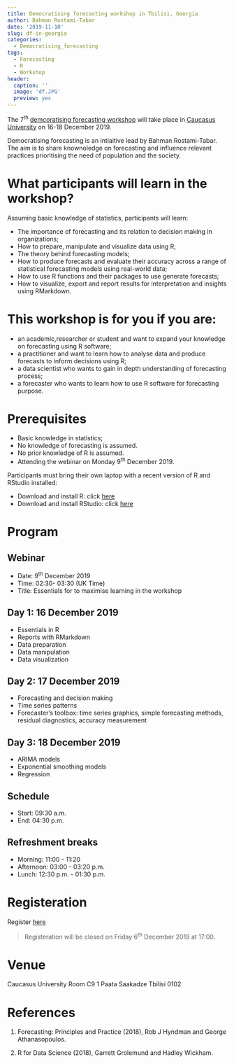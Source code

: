 ```yaml
---
title: Democratising forecasting workshop in Tbilisi, Georgia
author: Bahman Rostami-Tabar
date: '2019-11-10'
slug: df-in-georgia
categories:
  - Democratising_forecasting
tags:
  - Forecasting
  - R
  - Workshop
header:
  caption: ''
  image: 'df.JPG'
  preview: yes
---
```


The 7^th^ [demcoratising forecasting workshop](https://www.bahmanrt.com/#democtarisingf)  will take place in [Caucasus University](https://cu.edu.ge/en) on 16-18 December 2019.

Democratising forecasting is an intiaitive lead by Bahman Rostami-Tabar. The aim is to share knownoledge on forecasting and influence relevant practices prioritising the need of population and the society.

# What participants will learn in the workshop?

Assuming basic knowledge of statistics, participants will learn:

- The importance of forecasting and its relation to decision making in organizations;
- How to prepare, manipulate and visualize data using R;
- The theory behind forecasting models;
- How to produce forecasts and evaluate their accuracy across a range of statistical forecasting models using real-world data;
- How to use R functions and their packages to use generate forecasts;
- How to visualize, export and report results for interpretation and insights using RMarkdown.

# This workshop is for you if you are:

- an academic,researcher or student and want to expand your knowledge on forecasting using R software;
- a practitioner and want to learn how to analyse data and produce forecasts to inform decisions using R;
- a data scientist who wants to gain in depth understanding of forecasting process;
- a forecaster who wants to learn how to use R software for forecasting purpose.

# Prerequisites

- Basic knowledge in statistics;
- No knowledge of forecasting is assumed.
- No prior knowledge of R is assumed.
- Attending the webinar on Monday 9^th^ December 2019.

Participants must bring their own laptop with a recent version of R and RStudio installed:

- Download and install R: click [here](https://cloud.r-project.org/)
- Download and install RStudio: click [here](https://www.rstudio.com/products/rstudio/download/#download)

# Program

## Webinar 
  - Date: 9^th^ December 2019
  - Time: 02:30- 03:30 (UK Time)
  - Title: Essentials for to maximise learning in the workshop

## Day 1: 16 December 2019

  - Essentials in R
  - Reports with RMarkdown
  - Data preparation
  - Data manipulation
  - Data visualization

## Day 2: 17 December 2019

  - Forecasting and decision making
  - Time series patterns
  - Forecaster's toolbox: time series graphics, simple forecasting methods, residual diagnostics, accuracy measurement
  
## Day 3: 18 December 2019

- ARIMA models
- Exponential smoothing models
- Regression

## Schedule

- Start: 09:30 a.m.
- End: 04:30 p.m.

## Refreshment breaks

- Morning: 11:00 - 11:20
- Afternoon: 03:00 - 03:20 p.m.
- Lunch: 12:30 p.m. - 01:30 p.m.

# Registeration

Register [here](https://docs.google.com/forms/d/e/1FAIpQLSfFJZqo3g-DVU3049de5xLYtPav144qDVxKgnOM_gFLVDcdbA/viewform)

>Registeration will be closed on Friday 6^th^ December 2019 at 17:00.

# Venue
 
 Caucasus University
 Room C9
 1 Paata Saakadze 
 Tbilisi 0102
 
# References

1. Forecasting: Principles and Practice (2018), Rob J Hyndman and George Athanasopoulos.

2. R for Data Science (2018), Garrett Grolemund and Hadley Wickham.